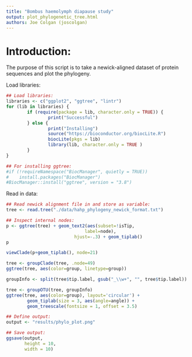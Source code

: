 ```yaml
---
title: "Bombus haemolymph diapause study"
output: plot_phylogenetic_tree.html
authors: Joe Colgan (joscolgan)
---
```


Introduction:
=============
The purpose of this script is to take a newick-aligned dataset of protein sequences and plot the phylogeny. 

Load libraries:

```r
## Load libraries:
libraries <- c("ggplot2", "ggtree", "lintr")
for (lib in libraries) {
        if (require(package = lib, character.only = TRUE)) {
                print("Successful")
        } else {
                print("Installing")
                source("https://bioconductor.org/biocLite.R")
                biocLite(pkgs = lib)
                library(lib, character.only = TRUE )
        }
}

## For installing ggtree:
#if (!requireNamespace("BiocManager", quietly = TRUE))
#    install.packages("BiocManager")
#BiocManager::install("ggtree", version = "3.8")
```

Read in data:

```r
## Read newick alignment file in and store as variable:
tree <- read.tree("./data/hahp_phylogeny_newick_format.txt")

## Inspect internal nodes:
p <- ggtree(tree) + geom_text2(aes(subset=!isTip,
                              label=node),
                          hjust=-.3) + geom_tiplab()
p

viewClade(p+geom_tiplab(), node=21)

tree <- groupClade(tree, .node=49)
ggtree(tree, aes(color=group, linetype=group))

groupInfo <- split(tree$tip.label, gsub("_\\w+", "", tree$tip.label))

tree <- groupOTU(tree, groupInfo)
ggtree(tree, aes(color=group), layout='circular') + 
        geom_tiplab(size = 3, aes(angle=angle)) +
        geom_treescale(fontsize = 1, offset = 3.5)

## Define output:
output <- "results/phylo_plot.png"

## Save output:
ggsave(output,
       height = 10,
       width = 10)
```
